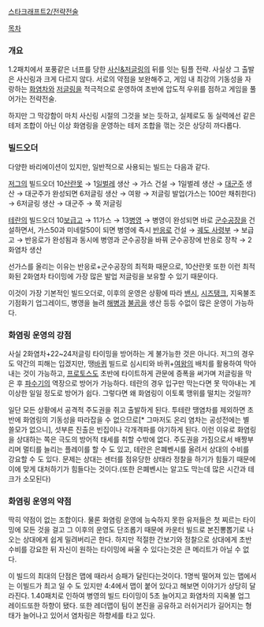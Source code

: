 [[스타크래프트2/전략전술]]

[[목차]]

=== 개요 ===
1.2패치에서 포풍같은 너프를 당한 [[사신&저글링]]의 뒤를 잇는 팀플 전략.
사실상 그 출발은 사신링과 크게 다르지 않다. 서로의 약점을 보완해주고, 게임 내 최강의 기동성을 자랑하는 [[화염차]]와 [[저글링]]을 적극적으로 운영하여 초반에 압도적 우위를 점하고 게임을 풀어가는 전략전술.

하지만 그 막강함이 마치 사신링 시절의 그것을 보는 듯하고, 실제로도 동 실력에선 같은 테저 조합이 아닌 이상 화염링을 운영하는 테저 조합을 꺾는 것은 상당히 까다롭다. 

=== 빌드오더 ===
다양한 바리에이션이 있지만, 일반적으로 사용되는 빌드는 다음과 같다.

[[저그]]의 빌드오더 
10[[산란못]] → 1[[일벌레]] 생산 → 가스 건설 → 1일벌레 생산 → [[대군주]] 생산 → 대군주가 완성되면 6저글링 생산 → 여왕 → 저글링 발업(가스는 100만 채취한다) → 6저글링 생산 → 대군주 → 쭉 저글링

[[테란]]의 빌드오더
10[[보급고]] → 11가스 → 13[[병영]] → 병영이 완성되면 바로 [[군수공장]]을 건설하면서, 가스50과 미네랄50이 되면 병영에 즉시 [[반응로]] 건설 → [[궤도 사령부]] → 보급고 → 반응로가 완성됨과 동시에 병영과 군수공장을 바꿔 군수공장에 반응로 장착 → 2화염차 생산  

선가스를 올리는 이유는 반응로+군수공장의 최적화 때문으로, 10산란못 또한 이런 최적화된 2화염차 타이밍에 가장 많은 발업 저글링을 보유할 수 있기 때문이다.

이것이 가장 기본적인 빌드오더로, 이후의 운영은 상황에 따라 [[밴시]], [[시즈탱크]], 지옥불조기점화기 업그레이드, 병영을 늘려 [[해병]]과 [[불곰]]을 생산 등등 수없이 많은 운영이 가능하다.


=== 화염링 운영의 강점 ===
사실 2화염차+22~24저글링 타이밍을 방어하는 게 불가능한 것은 아니다. 저그의 경우도 약간의 피해는 입겠지만, 땡[[바퀴]] 빌드로 심시티와 바퀴+[[여왕]]의 배치를 활용하여 막아내는 것이 가능하고, [[프로토스]]도 초반에 타이트하게 관문에 증폭을 써가며 저글링을 막은 후 [[파수기]]의 역장으로 방어가 가능하다. 테란의 경우 입구만 막는다면 못 막아내는 게 이상한 일일 정도로 방어가 쉽다. 그렇다면 왜 화염링이 이토록 맹위를 떨치는 것일까?

일단 모든 상황에서 공격적 주도권을 쥐고 출발하게 된다. 투테란 땡염차를 제외하면 초반에 화염링의 기동성을 따라잡을 수 없으므로[* 그마저도 온리 염차는 공성전에는 별 쓸모가 없으니], 섯부른 진출은 빈집이나 각개격파를 야기하게 된다. 이런 이유로 화염링을 상대하는 쪽은 극도의 방어적 태세를 취할 수밖에 없다.
주도권을 가짐으로서 배짱부리며 멀티를 늘리는 플레이를 할 수 도 있고, 테란은 은폐벤시를 올려서 상대의 수비를 강요할 수 도 있다. 문제는 상대는 센터를 점유당한 상태라 정찰을 하기가 힘들기 때문에 이에 맞게 대처하기가 힘들다는 것이다.(또한 은폐벤시는 알고도 막는데 많은 시간과 테크가 소모된다)

=== 화염링 운영의 약점 ===
딱히 약점이 없는 조합이다. 물론 화염링 운영에 능숙하지 못한 유저들은 첫 찌르는 타이밍에 모든 것을 걸고 그 이후의 운영도 단조롭기 때문에 카운터 빌드로 본진뽕뽑기로 나오는 상대에게 쉽게 밀려버리곤 한다. 하지만 적절한 간보기와 정찰으로 상대에게 초반수비를 강요한 뒤 자신이 원하는 타이밍에 싸울 수 있다는것은 큰 메리트가 아닐 수 없다.

이 빌드의 최대의 단점은 맵에 때라서 승패가 달린다는것이다. 1명씩 떨어져 있는 맵에서는 이빌드가 최고 일 수 도 있지만 4:4에서 맵이 붙어 있다고 해보면 이야기가 상당히 달라진다. 1.40패치로 인하여 병영의 빌드 타이밍이 5초 늘어지고 화염차의 지옥불 업그레이드또한 하향이 됐다. 또한 레더맵이 팀이 본진을 공유하고 러쉬거리가 길어지는 형태가 늘어나고 있어서 염차링은 하향세를 타고 있다.
